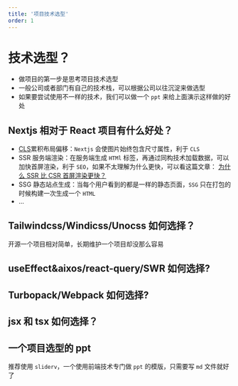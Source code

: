 ```yaml
---
title: '项目技术选型'
order: 1
---
```


# 技术选型？

- 做项目的第一步是思考项目技术选型
- 一般公司或者部门有自己的技术栈，可以根据公司以往沉淀来做选型
- 如果要尝试使用不一样的技术，我们可以做一个 `ppt` 来给上面演示这样做的好处

## Nextjs 相对于 React 项目有什么好处？

- [CLS](https://web.dev/cls/)累积布局偏移：`Nextjs` 会使图片始终包含尺寸属性，利于 `CLS`
- SSR 服务端渲染：在服务端生成 `HTMl` 标签，再通过同构技术加载数据，可以加快首屏渲染，利于 `SEO`，如果不太理解为什么更快，可以看这篇文章： [为什么 SSR 比 CSR 首屏渲染更快？](https://baidu.com)
- SSG 静态站点生成：当每个用户看到的都是一样的静态页面，`SSG` 只在打包的时候构建一次生成一个 `HTML`
- ...

## Tailwindcss/Windicss/Unocss 如何选择？

开源一个项目相对简单，长期维护一个项目却没那么容易

## useEffect&aixos/react-query/SWR 如何选择?

## Turbopack/Webpack 如何选择?

## jsx 和 tsx 如何选择？

## 一个项目选型的 ppt

推荐使用 `sliderv`，一个使用前端技术专门做 `ppt` 的模版，只需要写 `md` 文件就好了
